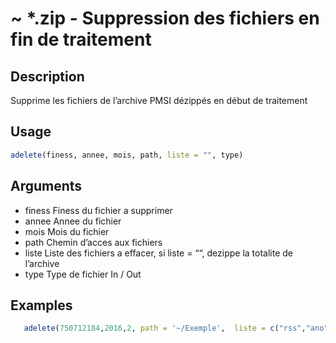 # ~ *.zip - Suppression des fichiers en fin de traitement 

## Description

Supprime les fichiers de l'archive PMSI dézippés en début de traitement

## Usage
```r
adelete(finess, annee, mois, path, liste = "", type)

```
## Arguments
 - finess Finess du fichier a supprimer
 - annee Annee du fichier
 - mois Mois du fichier
 - path Chemin d'acces aux fichiers
 - liste Liste des fichiers a effacer, si liste = "", dezippe la totalite de l'archive
 - type Type de fichier In / Out


## Examples
```r
   adelete(750712184,2016,2, path = '~/Exemple',  liste = c("rss","ano"), type = "in")
```


